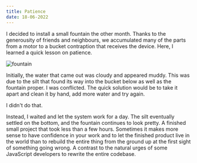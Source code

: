 ```yaml
---
title: Patience
date: 18-06-2022
---
```


I decided to install a small fountain the other month. Thanks to the generousity of friends and neighbours, we accumulated many of the parts from a motor to a bucket contraption that receives the device. Here, I learned a quick lesson on patience. 

<img src="/fountain.webp" alt="fountain" />

Initially, the water that came out was cloudy and appeared muddy. This was due to the silt that found its way into the bucket below as well as the fountain proper. I was conflicted. The quick solution would be to take it apart and clean it by hand, add more water and try again. 

I didn't do that. 

Instead, I waited and let the system work for a day. The silt eventually settled on the bottom, and the fountain continues to look pretty. A finished small project that took less than a few hours. Sometimes it makes more sense to have confidence in your work and to let the finished product live in the world than to rebuild the entire thing from the ground up at the first sight of something going wrong. A contrast to the natural urges of some JavaScript developers to rewrite the entire codebase.